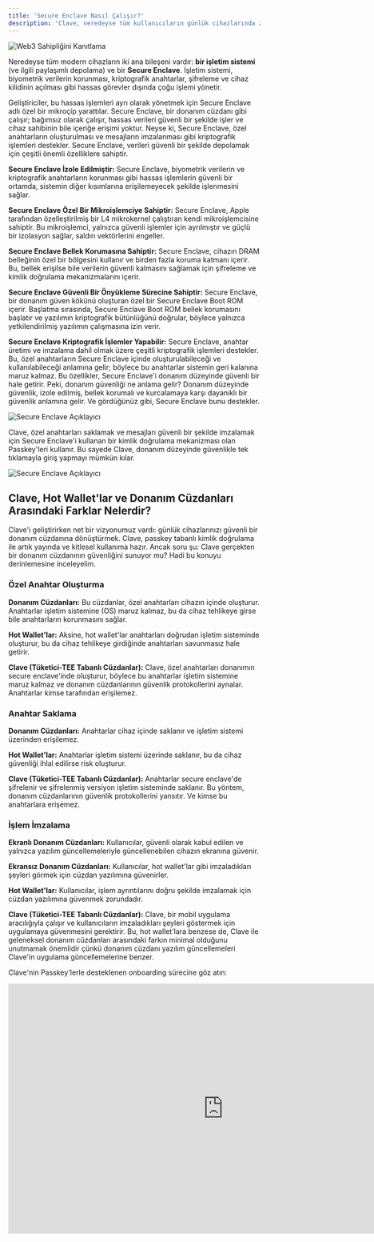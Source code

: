 ```yaml
---
title: 'Secure Enclave Nasıl Çalışır?'
description: 'Clave, neredeyse tüm kullanıcıların günlük cihazlarında zaten sahip olduğu cihazların özel donanımlarını kullanır: Secure Enclave ve Passkey.'
---
```



![Web3 Sahipliğini Kanıtlama](./images/securenclave1.png)

Neredeyse tüm modern cihazların iki ana bileşeni vardır: **bir işletim sistemi** (ve ilgili paylaşımlı depolama) ve bir **Secure Enclave**. İşletim sistemi, biyometrik verilerin korunması, kriptografik anahtarlar, şifreleme ve cihaz kilidinin açılması gibi hassas görevler dışında çoğu işlemi yönetir.

Geliştiriciler, bu hassas işlemleri ayrı olarak yönetmek için Secure Enclave adlı özel bir mikroçip yarattılar. Secure Enclave, bir donanım cüzdanı gibi çalışır; bağımsız olarak çalışır, hassas verileri güvenli bir şekilde işler ve cihaz sahibinin bile içeriğe erişimi yoktur. Neyse ki, Secure Enclave, özel anahtarların oluşturulması ve mesajların imzalanması gibi kriptografik işlemleri destekler. Secure Enclave, verileri güvenli bir şekilde depolamak için çeşitli önemli özelliklere sahiptir.

**Secure Enclave İzole Edilmiştir:** Secure Enclave, biyometrik verilerin ve kriptografik anahtarların korunması gibi hassas işlemlerin güvenli bir ortamda, sistemin diğer kısımlarına erişilemeyecek şekilde işlenmesini sağlar.

**Secure Enclave Özel Bir Mikroişlemciye Sahiptir:** Secure Enclave, Apple tarafından özelleştirilmiş bir L4 mikrokernel çalıştıran kendi mikroişlemcisine sahiptir. Bu mikroişlemci, yalnızca güvenli işlemler için ayrılmıştır ve güçlü bir izolasyon sağlar, saldırı vektörlerini engeller.

**Secure Enclave Bellek Korumasına Sahiptir:** Secure Enclave, cihazın DRAM belleğinin özel bir bölgesini kullanır ve birden fazla koruma katmanı içerir. Bu, bellek erişilse bile verilerin güvenli kalmasını sağlamak için şifreleme ve kimlik doğrulama mekanizmalarını içerir.

**Secure Enclave Güvenli Bir Önyükleme Sürecine Sahiptir:** Secure Enclave, bir donanım güven kökünü oluşturan özel bir Secure Enclave Boot ROM içerir. Başlatma sırasında, Secure Enclave Boot ROM bellek korumasını başlatır ve yazılımın kriptografik bütünlüğünü doğrular, böylece yalnızca yetkilendirilmiş yazılımın çalışmasına izin verir.

**Secure Enclave Kriptografik İşlemler Yapabilir:** Secure Enclave, anahtar üretimi ve imzalama dahil olmak üzere çeşitli kriptografik işlemleri destekler. Bu, özel anahtarların Secure Enclave içinde oluşturulabileceği ve kullanılabileceği anlamına gelir; böylece bu anahtarlar sistemin geri kalanına maruz kalmaz. Bu özellikler, Secure Enclave'i donanım düzeyinde güvenli bir hale getirir. Peki, donanım güvenliği ne anlama gelir? Donanım düzeyinde güvenlik, izole edilmiş, bellek korumalı ve kurcalamaya karşı dayanıklı bir güvenlik anlamına gelir. Ve gördüğünüz gibi, Secure Enclave bunu destekler.

![Secure Enclave Açıklayıcı](./images/securenclave2.png)

Clave, özel anahtarları saklamak ve mesajları güvenli bir şekilde imzalamak için Secure Enclave'i kullanan bir kimlik doğrulama mekanizması olan Passkey'leri kullanır. Bu sayede Clave, donanım düzeyinde güvenlikle tek tıklamayla giriş yapmayı mümkün kılar.

![Secure Enclave Açıklayıcı](./images/securenclave3.png)

## Clave, Hot Wallet'lar ve Donanım Cüzdanları Arasındaki Farklar Nelerdir?

Clave'i geliştirirken net bir vizyonumuz vardı: günlük cihazlarınızı güvenli bir donanım cüzdanına dönüştürmek. Clave, passkey tabanlı kimlik doğrulama ile artık yayında ve kitlesel kullanıma hazır. Ancak soru şu: Clave gerçekten bir donanım cüzdanının güvenliğini sunuyor mu? Hadi bu konuyu derinlemesine inceleyelim.

### Özel Anahtar Oluşturma

**Donanım Cüzdanları:** Bu cüzdanlar, özel anahtarları cihazın içinde oluşturur. Anahtarlar işletim sistemine (OS) maruz kalmaz, bu da cihaz tehlikeye girse bile anahtarların korunmasını sağlar.

**Hot Wallet'lar:** Aksine, hot wallet'lar anahtarları doğrudan işletim sisteminde oluşturur, bu da cihaz tehlikeye girdiğinde anahtarları savunmasız hale getirir.

**Clave (Tüketici-TEE Tabanlı Cüzdanlar):** Clave, özel anahtarları donanımın secure enclave'inde oluşturur, böylece bu anahtarlar işletim sistemine maruz kalmaz ve donanım cüzdanlarının güvenlik protokollerini aynalar. Anahtarlar kimse tarafından erişilemez.

### Anahtar Saklama

**Donanım Cüzdanları:** Anahtarlar cihaz içinde saklanır ve işletim sistemi üzerinden erişilemez.

**Hot Wallet'lar:** Anahtarlar işletim sistemi üzerinde saklanır, bu da cihaz güvenliği ihlal edilirse risk oluşturur.

**Clave (Tüketici-TEE Tabanlı Cüzdanlar):** Anahtarlar secure enclave'de şifrelenir ve şifrelenmiş versiyon işletim sisteminde saklanır. Bu yöntem, donanım cüzdanlarının güvenlik protokollerini yansıtır. Ve kimse bu anahtarlara erişemez.

### İşlem İmzalama

**Ekranlı Donanım Cüzdanları:** Kullanıcılar, güvenli olarak kabul edilen ve yalnızca yazılım güncellemeleriyle güncellenebilen cihazın ekranına güvenir.

**Ekransız Donanım Cüzdanları:** Kullanıcılar, hot wallet'lar gibi imzaladıkları şeyleri görmek için cüzdan yazılımına güvenirler.

**Hot Wallet'lar:** Kullanıcılar, işlem ayrıntılarını doğru şekilde imzalamak için cüzdan yazılımına güvenmek zorundadır.

**Clave (Tüketici-TEE Tabanlı Cüzdanlar):** Clave, bir mobil uygulama aracılığıyla çalışır ve kullanıcıların imzaladıkları şeyleri göstermek için uygulamaya güvenmesini gerektirir. Bu, hot wallet'lara benzese de, Clave ile geleneksel donanım cüzdanları arasındaki farkın minimal olduğunu unutmamak önemlidir çünkü donanım cüzdanı yazılım güncellemeleri Clave'in uygulama güncellemelerine benzer.

Clave'nin Passkey'lerle desteklenen onboarding sürecine göz atın:
<iframe
  width="860"
  height="500"
  src="https://www.youtube.com/embed/aM8x2qE3tgU?si=KTcvzeoYTUIZiJXK"
  title="YouTube video player"
  frameborder="0"
  allow="accelerometer; autoplay; clipboard-write; encrypted-media; gyroscope; picture-in-picture"
  allowfullscreen
></iframe>

